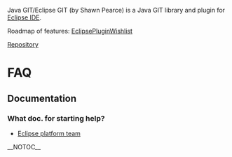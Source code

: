 Java GIT/Eclipse GIT (by Shawn Pearce) is a Java GIT library and plugin for [http://www.eclipse.org/ Eclipse IDE].

Roadmap of features: [[EclipsePluginWishlist]]

[http://www.spearce.org/projects/scm/egit.git Repository]

= FAQ =
== Documentation ==
=== What doc. for starting help? ===
* [http://www.eclipse.org/eclipse/platform-team/ Eclipse platform team]

__NOTOC__